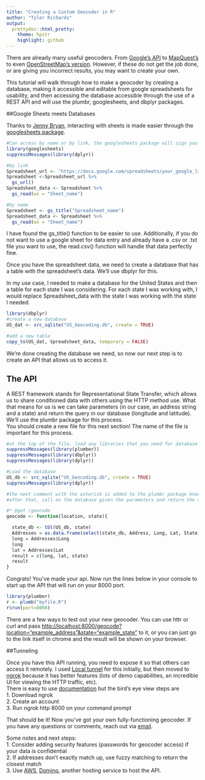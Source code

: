 ```yaml
---
title: "Creating a Custom Geocoder in R"
author: "Tyler Richards"
output:
  prettydoc::html_pretty:
    theme: hpstr
    highlight: github
---
```



There are already many useful geocoders. From [Google's API](https://developers.google.com/maps/documentation/geocoding/start) to [MapQuest's](https://developer.mapquest.com/documentation/geocoding-api/) to even [OpenStreetMap's version](http://geocoder.readthedocs.io/providers/OpenStreetMap.html). However, if these do not get the job done, or are giving you incorrect results, you may want to create your own.  
  
This tutorial will walk through how to make a geocoder by creating a database, making it accessible and editable from google spreadsheets for usability, and then accessing the database accessible through the use of a REST API and will use the plumbr, googlesheets, and dbplyr packages.  

##Google Sheets meets Databases

Thanks to [Jenny Bryan](https://twitter.com/JennyBryan), interacting with sheets is made easier through the [googlesheets package](https://cran.r-project.org/web/packages/googlesheets/vignettes/basic-usage.html). 

```r
#Can access by name or by link, the googlesheets package will sign you in and make a gitignore file for your project
library(googlesheets)
suppressMessages(library(dplyr))

```

```r
#by link
Spreadsheet_url <- "https://docs.google.com/spreadsheets/your_google_link"
Spreadsheet <-Spreadsheet_url %>% 
  gs_url()
Spreadsheet_data <- Spreadsheet %>% 
  gs_read(ws = "Sheet_name")

```

```r
#by name
Spreadsheet <- gs_title("Spreadsheet_name")
Spreadsheet_data <- Spreadsheet %>% 
  gs_read(ws = "Sheet_name")
```

I have found the gs_title() function to be easier to use. Additionally, if you do not want to use a google sheet for data entry and already have a .csv or .txt file you want to use, the read.csv() function will handle that data perfectly fine.  

Once you have the spreadsheet data, we need to create a database that has a table with the spreadsheet's data. We'll use dbplyr for this. 

In my use case, I needed to make a database for the United States and then a table for each state I was considering. For each state I was working with, I would replace Spreadsheet_data with the state I was working with the state I needed. 

```r
library(dbplyr)
#create a new database
US_dat <- src_sqlite("US_Geocoding.db", create = TRUE)

#add a new table
copy_to(US_dat, Spreadsheet_data, temporary = FALSE)

```

We're done creating the database we need, so now our next step is to create an API that allows us to access it. 

## The API

A REST framework stands for Representational State Transfer, which allows us to share conditioned data with others using the HTTP method use. What that means for us is we can take parameters (in our case, an address string and a state) and return the query in our database (longitude and latitude). We'll use the plumbr package for this process.  
You should create a new file for this next section! The name of the file is important for this process.

```r
#at the top of the file, load any libraries that you need for database access
suppressMessages(library(plumber))
suppressMessages(library(dbplyr))
suppressMessages(library(dplyr))

#Load the database
US_db <- src_sqlite("US_Geocoding.db", create = TRUE)
suppressMessages(library(dplyr))

#the next comment with the asterisk is added to the plumbr package knows we want to create an api. the @get is to create a get capacity (allowing users to get data, but not to change anything in our database), and the /geocode is to name the api function. 
#after that, call on the database given the parameters and return the output.

#* @get /geocode
geocode <- function(location, state){

  state_db <- tbl(US_db, state)
  Addresses = as.data.frame(select(state_db, Address, Long, Lat, State))
  long = Addresses$Long
  long
  lat = Addresses$Lat
  result = c(long, lat, state)
  result
}


```

Congrats! You've made your api. Now run the lines below in your console to start up the API that will run on your 8000 port. 

```r
library(plumber)
r <- plumb("myfile.R")
r$run(port=8000)

```

There are a few ways to test out your new geocoder. You can use httr or curl and pass [http://localhost:8000/geocode?location="example_address"&state="example_state"](http://localhost:8000/geocode?location="example_address"&state="example_state") to it, or you can just go to the link itself in chrome and the result will be shown on your browser.  


##Tunneling  

Once you have this API running, you need to expose it so that others can access it remotely. I used [Local tunnel](https://localtunnel.github.io/www/) for this initially, but then moved to [ngrok](https://ngrok.com/) because it has better features (lots of demo capabilities, an incredible UI for viewing the HTTP traffic, etc).  
There is easy to use [documentation](https://ngrok.com/docs) but the bird's eye view steps are  
1. Download ngrok  
2. Create an account  
3. Run ngrok http 8000 on your command prompt  

That should be it! Now you've got your own fully-functioning geocoder. If you have any questions or comments, reach out via [email](mailto:tylerjrichards@gmail.com).    
  
Some notes and next steps:   
1. Consider adding security features (passwords for geocoder access) if your data is confidential  
2. If addresses don't exactly match up, use fuzzy matching to return the closest match  
3. Use [AWS](https://aws.amazon.com/api-gateway/), [Domino](https://support.dominodatalab.com/hc/en-us/articles/204173149-API-Endpoints-Model-Deployment), another hosting service to host the API. 




